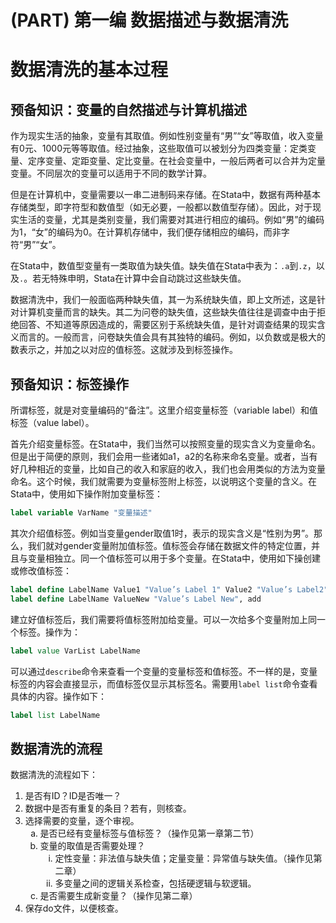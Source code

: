 # (PART) 第一编 数据描述与数据清洗 {-}

# 数据清洗的基本过程

## 预备知识：变量的自然描述与计算机描述

作为现实生活的抽象，变量有其取值。例如性别变量有“男”“女”等取值，收入变量有0元、1000元等等取值。经过抽象，这些取值可以被划分为四类变量：定类变量、定序变量、定距变量、定比变量。在社会变量中，一般后两者可以合并为定量变量。不同层次的变量可以适用于不同的数学计算。

但是在计算机中，变量需要以一串二进制码来存储。在Stata中，数据有两种基本存储类型，即字符型和数值型（如无必要，一般都以数值型存储）。因此，对于现实生活的变量，尤其是类别变量，我们需要对其进行相应的编码。例如“男”的编码为1，“女”的编码为0。在计算机存储中，我们便存储相应的编码，而非字符“男”“女”。

在Stata中，数值型变量有一类取值为缺失值。缺失值在Stata中表为：`.a`到`.z`，以及`.`。若无特殊申明，Stata在计算中会自动跳过这些缺失值。

数据清洗中，我们一般面临两种缺失值，其一为系统缺失值，即上文所述，这是针对计算机变量而言的缺失。其二为问卷的缺失值，这些缺失值往往是调查中由于拒绝回答、不知道等原因造成的，需要区别于系统缺失值，是针对调查结果的现实含义而言的。一般而言，问卷缺失值会具有其独特的编码。例如，以负数或是极大的数表示之，并加之以对应的值标签。这就涉及到标签操作。

## 预备知识：标签操作

所谓标签，就是对变量编码的“备注”。这里介绍变量标签（variable label）和值标签（value label）。

首先介绍变量标签。在Stata中，我们当然可以按照变量的现实含义为变量命名。但是出于简便的原则，我们会用一些诸如a1，a2的名称来命名变量。或者，当有好几种相近的变量，比如自己的收入和家庭的收入，我们也会用类似的方法为变量命名。这个时候，我们就需要为变量标签附上标签，以说明这个变量的含义。在Stata中，使用如下操作附加变量标签：

```stata
label variable VarName "变量描述"
```

其次介绍值标签。例如当变量gender取值1时，表示的现实含义是“性别为男”。那么，我们就对gender变量附加值标签。值标签会存储在数据文件的特定位置，并且与变量相独立。同一个值标签可以用于多个变量。在Stata中，使用如下操创建或修改值标签：

```stata
label define LabelName Value1 "Value’s Label 1" Value2 "Value’s Label2"
label define LabelName ValueNew "Value’s Label New", add
```

建立好值标签后，我们需要将值标签附加给变量。可以一次给多个变量附加上同一个标签。操作为：

```stata
label value VarList LabelName
```

可以通过`describe`命令来查看一个变量的变量标签和值标签。不一样的是，变量标签的内容会直接显示，而值标签仅显示其标签名。需要用`label list`命令查看具体的内容。操作如下：

```stata
label list LabelName
```

## 数据清洗的流程

数据清洗的流程如下：

1.	是否有ID？ID是否唯一？
2.	数据中是否有重复的条目？若有，则核查。
3.	选择需要的变量，逐个审视。
    a.	是否已经有变量标签与值标签？（操作见第一章第二节）
    b.	变量的取值是否需要处理？
        i.	定性变量：非法值与缺失值；定量变量：异常值与缺失值。（操作见第二章）
        ii.	多变量之间的逻辑关系检查，包括硬逻辑与软逻辑。
    c.	是否需要生成新变量？（操作见第二章）
4.	保存do文件，以便核查。
